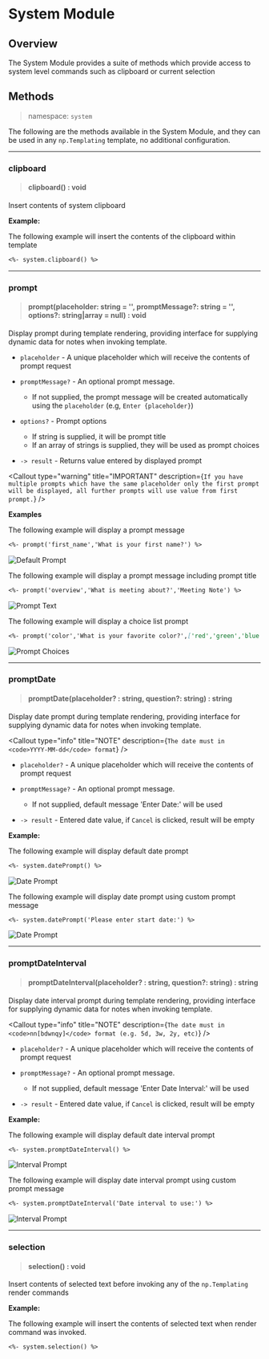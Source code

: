 


# System Module

## Overview
The System Module provides a suite of methods which provide access to system level commands such as clipboard or current selection

## Methods
> namespace: `system`

The following are the methods available in the System Module, and they can be used in any `np.Templating` template, no additional configuration.

*****

### clipboard
> #### clipboard() : void
Insert contents of system clipboard

**Example:**

The following example will insert the contents of the clipboard within template

```markdown
<%- system.clipboard() %>
```

*****

### prompt
> #### prompt(placeholder: string = '', promptMessage?: string = '', options?: string|array = null) : void
Display prompt during template rendering, providing interface for supplying dynamic data for notes when invoking template.

- `placeholder` - A unique placeholder which will receive the contents of prompt request

- `promptMessage?` - An optional prompt message.
  - If not supplied, the prompt message will be created automatically using the `placeholder` (e.g, `Enter {placeholder}`)

- `options?` - Prompt options
  - If string is supplied, it will be prompt title
  - If an array of strings is supplied, they will be used as prompt choices

- `-> result` - Returns value entered by displayed prompt

<Callout
  type="warning"
  title="IMPORTANT"
  description={`
If you have multiple prompts which have the same placeholder only the first prompt will be displayed, all further prompts will use value from first prompt.
  `}
/>

**Examples**

The following example will display a prompt message

```markdown
<%- prompt('first_name','What is your first name?') %>
```

<img src={promptdefault.src} alt="Default Prompt" />

The following example will display a prompt message including prompt title

```markdown
<%- prompt('overview','What is meeting about?','Meeting Note') %>
```

<img src={prompttext.src} alt="Prompt Text" />

The following example will display a choice list prompt

```markdown
<%- prompt('color','What is your favorite color?',['red','green','blue','purple']) %>
```

<img src={promptchoices.src} alt="Prompt Choices" />

*****

### promptDate
> #### promptDate(placeholder? : string, question?: string) : string
Display date prompt during template rendering, providing interface for supplying dynamic data for notes when invoking template.

<Callout
  type="info"
  title="NOTE"
  description={`
The date must in <code>YYYY-MM-dd</code> format
  `}
/>


- `placeholder?` - A unique placeholder which will receive the contents of prompt request

- `promptMessage?` - An optional prompt message.
  - If not supplied, default message 'Enter Date:' will be used

- `-> result` - Entered date value, if `Cancel` is clicked, result will be empty


**Example:**

The following example will display default date prompt

```markdown
<%- system.datePrompt() %>
```

<img src={dateprompt.src} alt="Date Prompt" />

The following example will display date prompt using custom prompt message

```markdown
<%- system.datePrompt('Please enter start date:') %>
```

<img src={dateprompt2.src} alt="Date Prompt" />

*****

### promptDateInterval
> #### promptDateInterval(placeholder? : string, question?: string) : string
Display date interval prompt during template rendering, providing interface for supplying dynamic data for notes when invoking template.

<Callout
  type="info"
  title="NOTE"
  description={`
The date must in <code>nn[bdwnqy]</code> format (e.g. 5d, 3w, 2y, etc)
  `}
/>


- `placeholder?` - A unique placeholder which will receive the contents of prompt request

- `promptMessage?` - An optional prompt message.
  - If not supplied, default message 'Enter Date Interval:' will be used

- `-> result` - Entered date value, if `Cancel` is clicked, result will be empty

**Example:**

The following example will display default date interval prompt

```markdown
<%- system.promptDateInterval() %>
```

<img src={intervalprompt.src} alt="Interval Prompt" />

The following example will display date interval prompt using custom prompt message

```markdown
<%- system.promptDateInterval('Date interval to use:') %>
```

<img src={intervalprompt2.src} alt="Interval Prompt" />

*****

### selection
> #### selection() : void
Insert contents of selected text before invoking any of the `np.Templating` render commands

**Example:**

The following example will insert the contents of selected text when render command was invoked.

```markdown
<%- system.selection() %>
```
